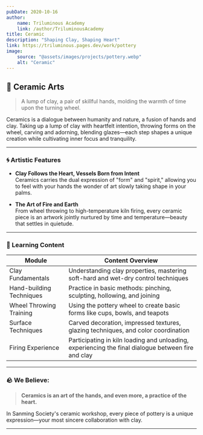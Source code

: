 ```yaml
---
pubDate: 2020-10-16
author:
    name: Triluminous Academy
    link: /author/TriluminousAcademy
title: Ceramic
description: "Shaping Clay, Shaping Heart"
link: https://triluminous.pages.dev/work/pottery
image:
    source: "@assets/images/projects/pottery.webp"
    alt: "Ceramic"
---
```


## 🏺 Ceramic Arts

> A lump of clay, a pair of skillful hands, molding the warmth of time upon the turning wheel.

Ceramics is a dialogue between humanity and nature, a fusion of hands and clay. Taking up a lump of clay with heartfelt intention, throwing forms on the wheel, carving and adorning, blending glazes—each step shapes a unique creation while cultivating inner focus and tranquility.

---

### 🌀 Artistic Features

- **Clay Follows the Heart, Vessels Born from Intent**  
  Ceramics carries the dual expression of "form" and "spirit," allowing you to feel with your hands the wonder of art slowly taking shape in your palms.

- **The Art of Fire and Earth**  
  From wheel throwing to high-temperature kiln firing, every ceramic piece is an artwork jointly nurtured by time and temperature—beauty that settles in quietude.

---

### 🧶 Learning Content

| Module | Content Overview |
|--------|------------------|
| Clay Fundamentals | Understanding clay properties, mastering soft-hard and wet-dry control techniques |
| Hand-building Techniques | Practice in basic methods: pinching, sculpting, hollowing, and joining |
| Wheel Throwing Training | Using the pottery wheel to create basic forms like cups, bowls, and teapots |
| Surface Techniques | Carved decoration, impressed textures, glazing techniques, and color coordination |
| Firing Experience | Participating in kiln loading and unloading, experiencing the final dialogue between fire and clay |

---

### 🪨 We Believe:

> **Ceramics is an art of the hands, and even more, a practice of the heart.**

In Sanming Society's ceramic workshop, every piece of pottery is a unique expression—your most sincere collaboration with clay.

---